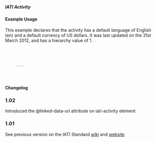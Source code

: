 ===== IATI Activity ===== 
{{for revison 1.02}}
==== Example Usage ====
This example declares that the activity has a default language of English (en) and a default currency of US dollars.  It was last updated on the 31st March 2012, and has a hierarchy value of 1.
<code xml>
 <iati-activity xml:lang="en" default-currency="USD" last-updated-datetime="2012-03-31T01:01:01" hierarchy="1">
       ....
 </iati-activity>
</code>

==== Changelog ====
===1.02===
Introduced the @linked-data-uri attribute on iati-activity element
===1.01===
See previous version on the IATI Standard [[http://wiki.iatistandard.org/standard/documentation/1.0/iati-activity | wiki]] and [[http://iatistandard.org/101/activities-standard/identification/iati-activity-identifier/ | website]]